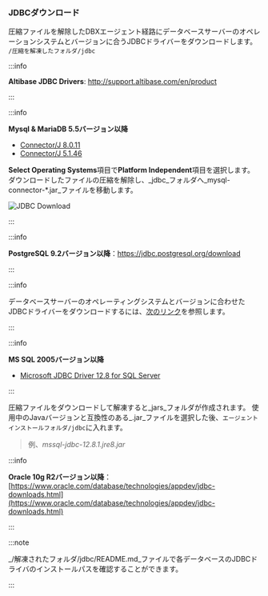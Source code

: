 ### JDBCダウンロード

圧縮ファイルを解除したDBXエージェント経路にデータベースサーバーのオペレーションシステムとバージョンに合うJDBCドライバーをダウンロードします。 `/圧縮を解凍したフォルダ/jdbc`

<InDoc product="altibase">

:::info

**Altibase JDBC Drivers**: http://support.altibase.com/en/product

:::

</InDoc>

<InDoc product="mysql">

:::info

**Mysql & MariaDB 5.5バージョン以降**

- [Connector/J 8.0.11](https://dev.mysql.com/downloads/connector/j/)
- [Connector/J 5.1.46](https://dev.mysql.com/downloads/connector/j/5.1.html)

**Select Operating Systems**項目で**Platform Independent**項目を選択します。 ダウンロードしたファイルの圧縮を解除し、_jdbc_フォルダへ_mysql-connector-\*.jar_ファイルを移動します。

![JDBC Download](/img/db-mysql-download-jdbc.png)

:::

</InDoc>

<InDoc product="postgresql">

:::info

**PostgreSQL 9.2バージョン以降**：https://jdbc.postgresql.org/download

:::

</InDoc>

<InDoc product="cubrid">

:::info

データベースサーバーのオペレーティングシステムとバージョンに合わせたJDBCドライバーをダウンロードするには、[次のリンク](https://www.cubrid.com/downloads)を参照します。

:::

</InDoc>

<InDoc product="mssql">

:::info

**MS SQL 2005バージョン以降**

- [Microsoft JDBC Driver 12.8 for SQL Server](https://learn.microsoft.com/ko-kr/sql/connect/jdbc/download-microsoft-jdbc-driver-for-sql-server?view=sql-server-ver16)

:::

圧縮ファイルをダウンロードして解凍すると_jars_フォルダが作成されます。 使用中のJavaバージョンと互換性のある_.jar_ファイルを選択した後、`エージェントインストールフォルダ/jdbc`に入れます。

> 例、_mssql-jdbc-12.8.1.jre8.jar_

</InDoc>

<InDoc product="oracle">

:::info

**Oracle 10g R2バージョン以降**：[https://www.oracle.com/database/technologies/appdev/jdbc-downloads.html](https://www.oracle.com/database/technologies/appdev/jdbc-downloads.html)

:::

</InDoc>

<Xclude product='redis'>

:::note

_/解凍されたフォルダ/jdbc/README.md_ファイルで各データベースのJDBCドライバのインストールパスを確認することができます。

:::

</Xclude>
